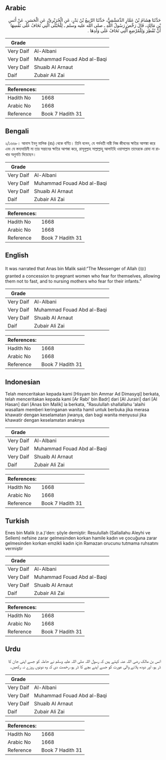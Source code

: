 ## Arabic


<div dir="rtl" lang="ar" style={{fontSize:'larger',backgroundColor:'#f8f9fa',padding:20}}>
حَدَّثَنَا هِشَامُ بْنُ عَمَّارٍ الدِّمَشْقِيُّ، حَدَّثَنَا الرَّبِيعُ بْنُ بَدْرٍ، عَنِ الْجُرَيْرِيِّ، عَنِ الْحَسَنِ، عَنْ أَنَسِ بْنِ مَالِكٍ، قَالَ رَخَّصَ رَسُولُ اللَّهِ ـ صلى الله عليه وسلم ـ لِلْحُبْلَى الَّتِي تَخَافُ عَلَى نَفْسِهَا أَنْ تُفْطِرَ وَلِلْمُرْضِعِ الَّتِي تَخَافُ عَلَى وَلَدِهَا ‏.‏
</div>
<div style={{backgroundColor:'#f8f9fa',padding:20, marginBottom: 10}}><table> <thead> <tr> <th>Grade</th> <th></th> </tr> </thead> <tbody> <tr><td>Very Daif</td><td>Al-Albani</td></tr><tr><td>Very Daif</td><td>Muhammad Fouad Abd al-Baqi</td></tr><tr><td>Very Daif</td><td>Shuaib Al Arnaut</td></tr><tr><td>Daif</td><td>Zubair Ali Zai</td></tr></tbody></table><table> <thead> <tr> <th>References:</th> <th></th> </tr> </thead> <tbody><tr><td>Hadith No</td><td>1668</td></tr><tr><td>Arabic No</td><td>1668</td></tr><tr><td>Reference</td><td>Book 7 Hadith 31</td></tr></tbody></table></div>

## Bengali


<div dir="ltr" lang="bn" style={{fontSize:'larger',backgroundColor:'#f8f9fa',padding:20}}>
২/১৬৬৮। আনাস ইবনু মালিক (রাঃ) থেকে বর্ণিত। তিনি বলেন, যে গর্ভবতী নারী নিজ জীবনের ক্ষতির আশঙ্কা করে এবং যে স্তন্যদায়িনী মা তার সন্তানের ক্ষতির আশঙ্কা করে, রাসূলুল্লাহ সাল্লাল্লাহু আলাইহি ওয়াসাল্লাম তাদেরকে রোযা না রাখার অনুমতি দিয়েছেন।
</div>
<div style={{backgroundColor:'#f8f9fa',padding:20, marginBottom: 10}}><table> <thead> <tr> <th>Grade</th> <th></th> </tr> </thead> <tbody> <tr><td>Very Daif</td><td>Al-Albani</td></tr><tr><td>Very Daif</td><td>Muhammad Fouad Abd al-Baqi</td></tr><tr><td>Very Daif</td><td>Shuaib Al Arnaut</td></tr><tr><td>Daif</td><td>Zubair Ali Zai</td></tr></tbody></table><table> <thead> <tr> <th>References:</th> <th></th> </tr> </thead> <tbody><tr><td>Hadith No</td><td>1668</td></tr><tr><td>Arabic No</td><td>1668</td></tr><tr><td>Reference</td><td>Book 7 Hadith 31</td></tr></tbody></table></div>

## English


<div dir="ltr" lang="en" style={{fontSize:'larger',backgroundColor:'#f8f9fa',padding:20}}>
It was narrated that Anas bin Malik said:“The Messenger of Allah (ﷺ) granted a concession to pregnant women who fear for themselves, allowing them not to fast, and to nursing mothers who fear for their infants.”
</div>
<div style={{backgroundColor:'#f8f9fa',padding:20, marginBottom: 10}}><table> <thead> <tr> <th>Grade</th> <th></th> </tr> </thead> <tbody> <tr><td>Very Daif</td><td>Al-Albani</td></tr><tr><td>Very Daif</td><td>Muhammad Fouad Abd al-Baqi</td></tr><tr><td>Very Daif</td><td>Shuaib Al Arnaut</td></tr><tr><td>Daif</td><td>Zubair Ali Zai</td></tr></tbody></table><table> <thead> <tr> <th>References:</th> <th></th> </tr> </thead> <tbody><tr><td>Hadith No</td><td>1668</td></tr><tr><td>Arabic No</td><td>1668</td></tr><tr><td>Reference</td><td>Book 7 Hadith 31</td></tr></tbody></table></div>

## Indonesian


<div dir="ltr" lang="id" style={{fontSize:'larger',backgroundColor:'#f8f9fa',padding:20}}>
Telah menceritakan kepada kami [Hisyam bin Ammar Ad Dimasyqi] berkata, telah menceritakan kepada kami [Ar Rabi' bin Badr] dari [Al Jurairi] dari [Al Hasan] dari [Anas bin Malik] ia berkata, "Rasulullah shallallahu 'alaihi wasallam memberi keringanan wanita hamil untuk berbuka jika merasa khawatir dengan keselamatan jiwanya, dan bagi wanita menyusui jika khawatir dengan keselamatan anaknya
</div>
<div style={{backgroundColor:'#f8f9fa',padding:20, marginBottom: 10}}><table> <thead> <tr> <th>Grade</th> <th></th> </tr> </thead> <tbody> <tr><td>Very Daif</td><td>Al-Albani</td></tr><tr><td>Very Daif</td><td>Muhammad Fouad Abd al-Baqi</td></tr><tr><td>Very Daif</td><td>Shuaib Al Arnaut</td></tr><tr><td>Daif</td><td>Zubair Ali Zai</td></tr></tbody></table><table> <thead> <tr> <th>References:</th> <th></th> </tr> </thead> <tbody><tr><td>Hadith No</td><td>1668</td></tr><tr><td>Arabic No</td><td>1668</td></tr><tr><td>Reference</td><td>Book 7 Hadith 31</td></tr></tbody></table></div>

## Turkish


<div dir="ltr" lang="tr" style={{fontSize:'larger',backgroundColor:'#f8f9fa',padding:20}}>
Enes bin Malik (r.a.)'den: şöyle demiştir: Resulullah (Sallallahu Aleyhi ve Sellem) nefsine zarar gelmesinden korkan hamile kadın ve çocuğuna zarar gelmesinden korkan emzikli kadın için Ramazan orucunu tutmama ruhsatını vermiştir
</div>
<div style={{backgroundColor:'#f8f9fa',padding:20, marginBottom: 10}}><table> <thead> <tr> <th>Grade</th> <th></th> </tr> </thead> <tbody> <tr><td>Very Daif</td><td>Al-Albani</td></tr><tr><td>Very Daif</td><td>Muhammad Fouad Abd al-Baqi</td></tr><tr><td>Very Daif</td><td>Shuaib Al Arnaut</td></tr><tr><td>Daif</td><td>Zubair Ali Zai</td></tr></tbody></table><table> <thead> <tr> <th>References:</th> <th></th> </tr> </thead> <tbody><tr><td>Hadith No</td><td>1668</td></tr><tr><td>Arabic No</td><td>1668</td></tr><tr><td>Reference</td><td>Book 7 Hadith 31</td></tr></tbody></table></div>

## Urdu


<div dir="rtl" lang="ur" style={{fontSize:'larger',backgroundColor:'#f8f9fa',padding:20}}>
انس بن مالک رضی اللہ عنہ کہتے ہیں کہ رسول اللہ صلی اللہ علیہ وسلم نے حاملہ کو جسے اپنی جان کا ڈر ہو، اور دودھ پلانے والی عورت کو جسے اپنے بچے کا ڈر ہو، رخصت دی کہ وہ دونوں روزے نہ رکھیں۔
</div>
<div style={{backgroundColor:'#f8f9fa',padding:20, marginBottom: 10}}><table> <thead> <tr> <th>Grade</th> <th></th> </tr> </thead> <tbody> <tr><td>Very Daif</td><td>Al-Albani</td></tr><tr><td>Very Daif</td><td>Muhammad Fouad Abd al-Baqi</td></tr><tr><td>Very Daif</td><td>Shuaib Al Arnaut</td></tr><tr><td>Daif</td><td>Zubair Ali Zai</td></tr></tbody></table><table> <thead> <tr> <th>References:</th> <th></th> </tr> </thead> <tbody><tr><td>Hadith No</td><td>1668</td></tr><tr><td>Arabic No</td><td>1668</td></tr><tr><td>Reference</td><td>Book 7 Hadith 31</td></tr></tbody></table></div>